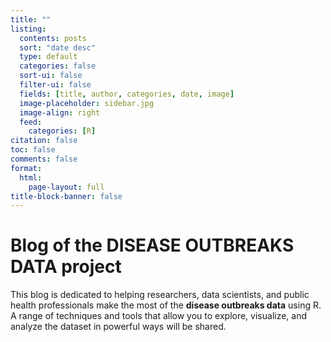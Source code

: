 ```yaml
---
title: ""
listing:
  contents: posts
  sort: "date desc"
  type: default
  categories: false
  sort-ui: false
  filter-ui: false
  fields: [title, author, categories, date, image]
  image-placeholder: sidebar.jpg
  image-align: right
  feed:
    categories: [R]
citation: false
toc: false
comments: false
format: 
  html: 
    page-layout: full
title-block-banner: false
---
```


# Blog of the DISEASE OUTBREAKS DATA project

This blog is dedicated to helping researchers, data scientists, and public health professionals make the most of the **disease outbreaks data** using R. A range of techniques and tools that allow you to explore, visualize, and analyze the dataset in powerful ways will be shared.